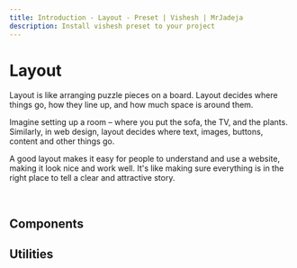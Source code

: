 ```yaml
---
title: Introduction - Layout - Preset | Vishesh | MrJadeja
description: Install vishesh preset to your project
---
```



# Layout

Layout is like arranging puzzle pieces on a board. Layout decides where things go, how they line up, and how much space is around them.

Imagine setting up a room – where you put the sofa, the TV, and the plants. Similarly, in web design, layout decides where text, images, buttons, content and other things go.

A good layout makes it easy for people to understand and use a website, making it look nice and work well. It's like making sure everything is in the right place to tell a clear and attractive story.

<br />

## Components

<Cards>
  <Card title="Container" href="/preset/layout/container" />
</Cards>
<Cards>
  <Card title="Aspect Ratio" href="/preset/layout/aspect-ratio" />
</Cards>

## Utilities

<Cards>
  <Card title="Breakpoints" href="/preset/layout/breakpoints" />
</Cards>
